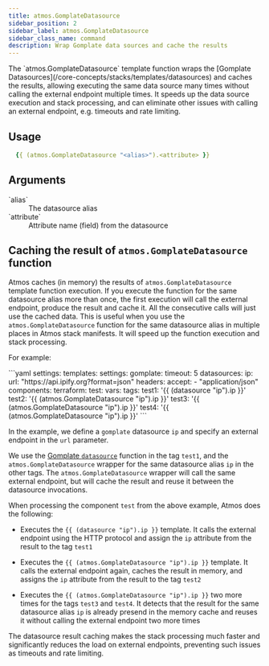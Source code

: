 ```yaml
---
title: atmos.GomplateDatasource
sidebar_position: 2
sidebar_label: atmos.GomplateDatasource
sidebar_class_name: command
description: Wrap Gomplate data sources and cache the results
---
```



<Intro>
The `atmos.GomplateDatasource` template function wraps the [Gomplate Datasources](/core-concepts/stacks/templates/datasources)
and caches the results, allowing executing the same data source many times without calling the external endpoint multiple times.
It speeds up the data source execution and stack processing, and can eliminate other issues with calling an external endpoint,
e.g. timeouts and rate limiting.
</Intro>

## Usage

```yaml
  {{ (atmos.GomplateDatasource "<alias>").<attribute> }}
```

## Arguments

<dl>
  <dt>`alias`</dt>
  <dd>The datasource alias</dd>

  <dt>`attribute`</dt>
  <dd>Attribute name (field) from the datasource</dd>
</dl>


## Caching the result of `atmos.GomplateDatasource` function

Atmos caches (in memory) the results of `atmos.GomplateDatasource` template function execution.
If you execute the function for the same datasource alias more than once, the first execution will call the external endpoint,
produce the result and cache it. All the consecutive calls will just use the cached data. This is useful when you use the
`atmos.GomplateDatasource` function for the same datasource alias in multiple places in Atmos stack manifests.
It will speed up the function execution and stack processing.

For example:

<File>
```yaml
settings:
  templates:
    settings:
      gomplate:
        timeout: 5
        datasources:
          ip:
            url: "https://api.ipify.org?format=json"
            headers:
              accept:
                - "application/json"
components:
  terraform:
    test:
      vars:
        tags:
          test1: '{{ (datasource "ip").ip }}'
          test2: '{{ (atmos.GomplateDatasource "ip").ip }}'
          test3: '{{ (atmos.GomplateDatasource "ip").ip }}'
          test4: '{{ (atmos.GomplateDatasource "ip").ip }}'
```
</File>

In the example, we define a `gomplate` datasource `ip` and specify an external endpoint in the `url`
parameter.

We use the [Gomplate `datasource`](https://docs.gomplate.ca/datasources/) function in the tag `test1`,
and the `atmos.GomplateDatasource` wrapper for the same datasource alias `ip` in the other tags. The `atmos.GomplateDatasource`
wrapper will call the same external endpoint, but will cache the result and reuse it between the datasource invocations.

When processing the component `test` from the above example, Atmos does the following:

- Executes the `{{ (datasource "ip").ip }}` template. It calls the external endpoint using the HTTP protocol and assign
  the `ip` attribute from the result to the tag `test1`

- Executes the `{{ (atmos.GomplateDatasource "ip").ip }}` template. It calls the external endpoint again, caches the result
  in memory, and assigns the `ip` attribute from the result to the tag `test2`

- Executes the `{{ (atmos.GomplateDatasource "ip").ip }}` two more times for the tags `test3` and `test4`.
  It detects that the result for the same datasource alias `ip` is already presend in the memory cache and reuses it
  without calling the external endpoint two more times

The datasource result caching makes the stack processing much faster and significantly reduces the load on external
endpoints, preventing such issues as timeouts and rate limiting.

